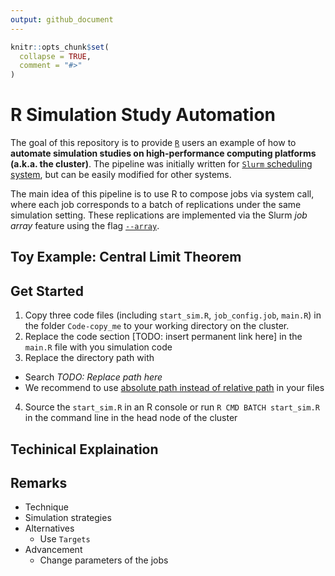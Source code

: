 ```yaml
---
output: github_document
---
```


<!-- README.md is generated from README.Rmd. Please edit that file -->

```r
knitr::opts_chunk$set(
  collapse = TRUE,
  comment = "#>"
)
```

# R Simulation Study Automation

<!-- badges: start -->

<!-- badges: end -->

The goal of this repository is to provide [`R`](https://www.r-project.org/) users an example of how to __automate simulation studies on high-performance computing platforms (a.k.a. the cluster)__. The pipeline was initially written for [`Slurm` scheduling system](https://slurm.schedmd.com/documentation.html), but can be easily modified for other systems.

The main idea of this pipeline is to use R to compose jobs via system call, where each job corresponds to a batch of replications under the same simulation setting. These replications are implemented via the Slurm _job array_ feature using the flag [`--array`](https://slurm.schedmd.com/job_array.html).

## Toy Example: Central Limit Theorem



## Get Started
1. Copy three code files (including `start_sim.R`, `job_config.job`, `main.R`) in the folder `Code-copy_me` to your working directory on the cluster.
2. Replace the code section [TODO: insert permanent link here] in the `main.R` file with you simulation code
3. Replace the directory path with 
  * Search _TODO: Replace path here_
  * We recommend to use [absolute path instead of relative path](https://www.linux.com/training-tutorials/absolute-path-vs-relative-path-linuxunix/) in your files
4. Source the `start_sim.R` in an R console or run `R CMD BATCH start_sim.R` in the command line in the head node of the cluster

## Techinical Explaination


## Remarks
- Technique
- Simulation strategies
- Alternatives
  - Use `Targets`
- Advancement
  - Change parameters of the jobs
